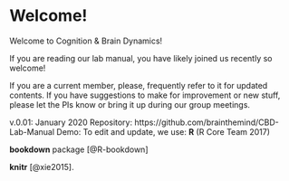 # Welcome! {#welcome}

Welcome to Cognition & Brain Dynamics!

If you are reading our lab manual, you have likely joined us recently so welcome! 

If you are a current member, please, frequently refer to it for updated contents. If you have suggestions to make for improvement or new stuff, please let the PIs know or bring it up during our group meetings.

v.0.01: January 2020
Repository: https://github.com/brainthemind/CBD-Lab-Manual
Demo: 
To edit and update, we use:
**R** (R Core Team 2017) 

**bookdown** package [@R-bookdown] 

**knitr** [@xie2015].


